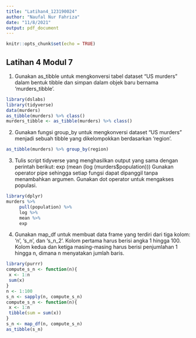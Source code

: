 ```yaml
---
title: "Latihan4_123190024"
author: "Naufal Nur Fahriza"
date: "11/8/2021"
output: pdf_document
---
```


```r
knitr::opts_chunk$set(echo = TRUE)
```

## Latihan 4 Modul 7

1. Gunakan as_tibble untuk mengkonversi tabel dataset “US murders” dalam bentuk tibble dan simpan dalam objek baru bernama ‘murders_tibble’. 

```r
library(dslabs)
library(tidyverse)
data(murders)
as_tibble(murders) %>% class()
murders_tibble <- as_tibble(murders) %>% class() 
```

2. Gunakan fungsi group_by untuk mengkonversi dataset “US murders” menjadi sebuah tibble yang dikelompokkan berdasarkan ‘region’. 

```r
as_tibble(murders) %>% group_by(region)
```

3. Tulis script tidyverse yang menghasilkan output yang sama dengan perintah berikut: exp (mean (log (murders$population))) Gunakan operator pipe sehingga setiap fungsi dapat dipanggil tanpa menambahkan argumen. Gunakan dot operator untuk mengakses populasi.

```r
library(dplyr)
murders %>% 
     pull(population) %>% 
     log %>%
     mean %>% 
     exp
```

4. Gunakan map_df untuk membuat data frame yang terdiri dari tiga kolom: ‘n’, ‘s_n’, dan ‘s_n_2’. Kolom pertama harus berisi angka 1 hingga 100. Kolom kedua dan ketiga masing-masing harus berisi penjumlahan 1 hingga n, dimana n menyatakan jumlah baris. 

```r
library(purrr)
compute_s_n <- function(n){ 
 x <- 1:n 
 sum(x) 
} 
n <- 1:100 
s_n <- sapply(n, compute_s_n)
compute_s_n <- function(n){ 
 x <- 1:n 
 tibble(sum = sum(x)) 
} 
s_n <- map_df(n, compute_s_n)
as_tibble(s_n)
```


